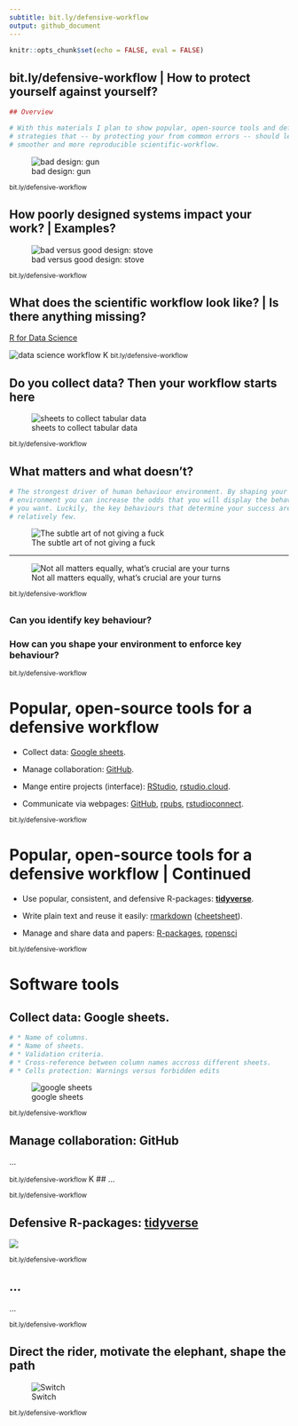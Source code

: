 ```yaml
---
subtitle: bit.ly/defensive-workflow
output: github_document
---
```


```r
knitr::opts_chunk$set(echo = FALSE, eval = FALSE)
```

## bit.ly/defensive-workflow | How to protect yourself against yourself?

```r
## Overview

# With this materials I plan to show popular, open-source tools and defensive
# strategies that -- by protecting your from common errors -- should lead to a
# smoother and more reproducible scientific-workflow.
```

![bad design: gun](https://goo.gl/upqm2A)

<small> bit.ly/defensive-workflow </small>

## How poorly designed systems impact your work? | Examples?

![bad versus good design: stove](https://goo.gl/fP43ed)

<small> bit.ly/defensive-workflow </small>

## What does the scientific workflow look like? | Is there anything missing?

[R for Data Science](http://r4ds.had.co.nz/)

![data science workflow](https://goo.gl/rrK4ef)
K
<small> bit.ly/defensive-workflow </small>

## Do you collect data? Then your workflow starts here

![sheets to collect tabular data](https://goo.gl/DgZNFy)

<small> bit.ly/defensive-workflow </small>

## What matters and what doesn't?

```r
# The strongest driver of human behaviour environment. By shaping your
# environment you can increase the odds that you will display the behaviour that
# you want. Luckily, the key behaviours that determine your success are
# relatively few.
```

![The subtle art of not giving a fuck](https://goo.gl/XnsGif)

---

![Not all matters equally, what's crucial are your turns](https://goo.gl/V8AUHL)

<small> bit.ly/defensive-workflow </small>

## 

### Can you identify key behaviour?

### How can you shape your environment to enforce key behaviour?

<small> bit.ly/defensive-workflow </small>

# Popular, open-source tools for a defensive workflow

* Collect data: [Google sheets](https://goo.gl/T9YCgk).

* Manage collaboration: [GitHub](https://github.com/features).

* Mange entire projects (interface): [RStudio](https://goo.gl/2RKRq3K), [rstudio.cloud](https://rstudio.cloud/).

* Communicate via webpages: [GitHub](https://guides.github.com/features/pages/), [rpubs](http://rpubs.com/),
[rstudioconnect](https://www.rstudio.com/products/connect/).

<small> bit.ly/defensive-workflow </small>

# Popular, open-source tools for a defensive workflow | Continued

* Use popular, consistent, and defensive R-packages: [__tidyverse__](https://www.tidyverse.org/).

* Write plain text and reuse it easily: [rmarkdown](https://rmarkdown.rstudio.com/) ([cheetsheet](https://goo.gl/tZ55TP)).

* Manage and share data and papers: [R-packages](http://r-pkgs.had.co.nz/), [ropensci](https://ropensci.org/)

<small> bit.ly/defensive-workflow </small>

# Software tools

## Collect data: Google sheets.

```r
# * Name of columns.
# * Name of sheets.
# * Validation criteria.
# * Cross-reference between column names accross different sheets.
# * Cells protection: Warnings versus forbidden edits
```

![google sheets](https://goo.gl/ea3618)

<small> bit.ly/defensive-workflow </small>

## Manage collaboration: GitHub

...

<small> bit.ly/defensive-workflow </small>
K
## ...

<small> bit.ly/defensive-workflow </small>

## Defensive R-packages: [__tidyverse__](https://www.tidyverse.org/)

![](https://ourcodingclub.github.io/img/tidyverse.png)

<small> bit.ly/defensive-workflow </small>

## ...

...

<small> bit.ly/defensive-workflow </small>


## Direct the rider, motivate the elephant, shape the path

![Switch](https://i.imgur.com/1G1A14v.jpg)

<small> bit.ly/defensive-workflow </small>
